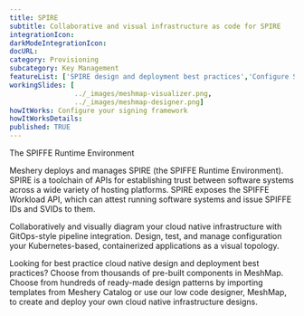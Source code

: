 ```yaml
---
title: SPIRE
subtitle: Collaborative and visual infrastructure as code for SPIRE
integrationIcon: 
darkModeIntegrationIcon: 
docURL: 
category: Provisioning
subcategory: Key Management
featureList: ['SPIRE design and deployment best practices','Configure SPIRE to securely issue and renew SVIDs.','Design workloads to establish trust between each other by establishing an mTLS connection or by signing and verifying a JWT token.']
workingSlides: [
				../_images/meshmap-visualizer.png,
				../_images/meshmap-designer.png]
howItWorks: Configure your signing framework
howItWorksDetails: 
published: TRUE
---
```

The SPIFFE Runtime Environment
<p>
    Meshery deploys and manages SPIRE (the SPIFFE Runtime Environment). SPIRE is a toolchain of APIs for establishing trust between software systems across a wide variety of hosting platforms. SPIRE exposes the SPIFFE Workload API, which can attest running software systems and issue SPIFFE IDs and SVIDs to them. 
</p>
<p>
    Collaboratively and visually diagram your cloud native infrastructure with GitOps-style pipeline integration. Design, test, and manage configuration your Kubernetes-based, containerized applications as a visual topology.
</p>
<p>
    Looking for best practice cloud native design and deployment best practices? Choose from thousands of pre-built components in MeshMap. Choose from hundreds of ready-made design patterns by importing templates from Meshery Catalog or use our low code designer, MeshMap, to create and deploy your own cloud native infrastructure designs.
</p>